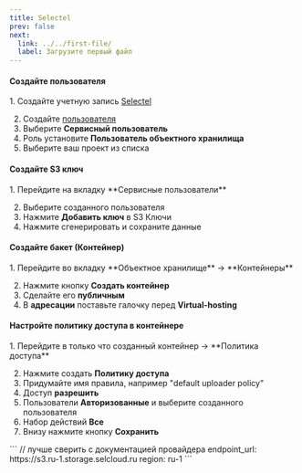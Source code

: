```yaml
---
title: Selectel
prev: false
next:
  link: ../../first-file/
  label: Загрузите первый файл
---
```



#### Создайте пользователя

<Steps>
1. Создайте учетную запись <a href="https://my.selectel.ru/profile/users_management/users?type=panel" target="blank">Selectel</a>

2. Создайте <a href="https://my.selectel.ru/profile/users_management/users?type=service" target="blank">пользователя</a>
3. Выберите **Сервисный пользователь**
4. Роль установите **Пользователь объектного хранилища**
5. Выберите ваш проект из списка
</Steps>

#### Создайте S3 ключ

<Steps>
1. Перейдите на вкладку **Сервисные пользователи**

2. Выберите созданного пользователя
3. Нажмите **Добавить ключ** в S3 Ключи
4. Нажмите сгенерировать и сохраните данные
</Steps>

#### Создайте бакет (Контейнер)

<Steps>
1. Перейдите во вкладку **Объектное хранилище** -> **Контейнеры**

2. Нажмите кнопку **Создать контейнер**
3. Сделайте его **публичным**
4. В **адресации** поставьте галочку перед **Virtual-hosting**
</Steps>

#### Настройте политику доступа в контейнере

<Steps>
1. Перейдите в только что созданный контейнер -> **Политика доступа**

2. Нажмите создать **Политику доступа**
3. Придумайте имя правила, например "default uploader policy"
4. Доступ **разрешить**
5. Пользователи **Авторизованные** и выберите созданного пользователя
6. Набор действий **Все**
7. Внизу нажмите кнопку **Сохранить**
</Steps>

<Aside title="File endpoint и Region">
  ```
  // лучше сверить с документацией провайдера
  endpoint_url: https://s3.ru-1.storage.selcloud.ru
  region: ru-1
  ```
</Aside>


